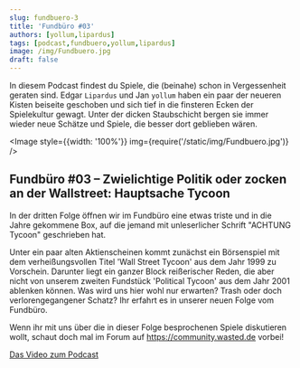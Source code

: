 ```yaml
---
slug: fundbuero-3
title: 'Fundbüro #03'
authors: [yollum,lipardus]
tags: [podcast,fundbuero,yollum,lipardus]
image: /img/Fundbuero.jpg
draft: false
---
```





In diesem Podcast findest du Spiele, die (beinahe) schon in Vergessenheit geraten sind. Edgar `Lipardus` und Jan `yollum` haben ein paar der neueren Kisten beiseite geschoben und sich tief in die finsteren Ecken der Spielekultur gewagt. Unter der dicken Staubschicht bergen sie immer wieder neue Schätze und Spiele, die besser dort geblieben wären.

<Image style={{width: '100%'}} img={require('/static/img/Fundbuero.jpg')} />

<!--truncate-->

## Fundbüro #03 – Zwielichtige Politik oder zocken an der Wallstreet: Hauptsache Tycoon

In der dritten Folge öffnen wir im Fundbüro eine etwas triste und in die Jahre gekommene Box, auf die jemand mit unleserlicher Schrift "ACHTUNG Tycoon" geschrieben hat.

Unter ein paar alten Aktienscheinen kommt zunächst ein Börsenspiel mit dem verheißungsvollen Titel 'Wall Street Tycoon' aus dem Jahr 1999 zu Vorschein.
Darunter liegt ein ganzer Block reißerischer Reden, die aber nicht von unserem zweiten Fundstück 'Political Tycoon' aus dem Jahr 2001 ablenken können.
Was wird uns hier wohl nur erwarten? Trash oder doch verlorengegangener Schatz?
Ihr erfahrt es in unserer neuen Folge vom Fundbüro.

Wenn ihr mit uns über die in dieser Folge besprochenen Spiele diskutieren wollt, schaut doch mal im Forum auf https://community.wasted.de vorbei!

[Das Video zum Podcast](https://youtu.be/N0TvhGEA4CU)

<ReactPlayer
    width="100%"
    height="50px"
    controls
    url='https://m10z.picnotes.de/Fundbuero/Fundbuero_003.mp3'
/>
